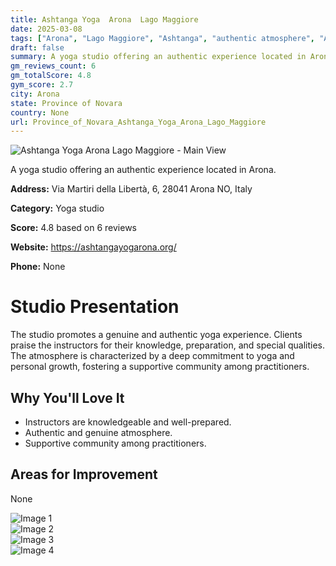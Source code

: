 ```yaml
---
title: Ashtanga Yoga  Arona  Lago Maggiore
date: 2025-03-08
tags: ["Arona", "Lago Maggiore", "Ashtanga", "authentic atmosphere", "Arona"]  
draft: false
summary: A yoga studio offering an authentic experience located in Arona.
gm_reviews_count: 6
gm_totalScore: 4.8
gym_score: 2.7
city: Arona
state: Province of Novara
country: None
url: Province_of_Novara_Ashtanga_Yoga_Arona_Lago_Maggiore
---
```


<div className="aspect-[16/9] relative my-8">
  <img 
    src="https://lh5.googleusercontent.com/p/AF1QipOEdVR1qAHE-OVEWYXf3Ra2LZRqdg1QetApGBNB=w1920-h1080-k-no"
    alt="Ashtanga Yoga  Arona  Lago Maggiore - Main View"
    className="object-cover absolute inset-0 w-full h-full rounded-lg"
  />
</div>

A yoga studio offering an authentic experience located in Arona.

**Address:** Via Martiri della Libertà, 6, 28041 Arona NO, Italy

**Category:** Yoga studio

**Score:** 4.8 based on 6 reviews

**Website:** https://ashtangayogarona.org/

**Phone:** None

# Studio Presentation

The studio promotes a genuine and authentic yoga experience. 
Clients praise the instructors for their knowledge, preparation, and special qualities. 
The atmosphere is characterized by a deep commitment to yoga and personal growth, fostering a supportive community among practitioners.

## Why You'll Love It

- Instructors are knowledgeable and well-prepared.
- Authentic and genuine atmosphere.
- Supportive community among practitioners.

## Areas for Improvement

None

<div className="grid grid-cols-1 xl:grid-cols-2 gap-4 my-8">
<div className="aspect-[4/3] relative"><img src="https://lh3.googleusercontent.com/gps-cs-s/AB5caB-FBLJUDpoGvwC5w8XDmU-Nm-UmdoT38mbDpvtYRF5TdBEUSnIlPhdbjP4LiGegc4mQ95_K6RB0pTLKLB1XmoyxwYcpqMsTigLd5PtU0fufUC5xDcC2nXIRpVd6NMCzt8Y7Y-bx_A=w1920-h1080-k-no" alt="Image 1" className="object-cover absolute inset-0 w-full h-full rounded-lg" /></div>
<div className="aspect-[4/3] relative"><img src="https://lh3.googleusercontent.com/gps-cs-s/AB5caB_q_lGCvGo6DpYMaytDNjTMdOuyqgTzdNGcnUHCVpaZDmFQIIgeVyW2MwC4SCrIMFWgLyd1D1LESf4xu3vOQkwJLdAPIp15e-JsWgs8qZxRpH4UxeZEyUdVsOrehRRZOtxJcBgB=w1920-h1080-k-no" alt="Image 2" className="object-cover absolute inset-0 w-full h-full rounded-lg" /></div>
<div className="aspect-[4/3] relative"><img src="https://lh3.googleusercontent.com/gps-cs-s/AB5caB-xFiowVyjj2iiC2DWT8ydEUO3JogpQszNqaqElol9h_8VFv2X3qx2AN4exB-pvLb4DCJi0-EkxUS0iaJZOyg0plgQzWXryWoDLimq65wAtYoCO5wj-t1MtTd86Z-5aOc-qaWo=w1920-h1080-k-no" alt="Image 3" className="object-cover absolute inset-0 w-full h-full rounded-lg" /></div>
<div className="aspect-[4/3] relative"><img src="https://lh5.googleusercontent.com/p/AF1QipNqhOAPwlZKMWiORnfzyEuPlQIcVrUhyZh5Hmds=w1920-h1080-k-no" alt="Image 4" className="object-cover absolute inset-0 w-full h-full rounded-lg" /></div>
</div>